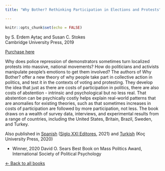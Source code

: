 ```yaml
---
title: "Why Bother? Rethinking Participation in Elections and Protests"

---
```

  
  
```r
knitr::opts_chunk$set(echo = FALSE)
```

by S. Erdem Aytaç and Susan C. Stokes <br/>
Cambridge University Press, 2019

[Purchase here](https://www.cambridge.org/us/universitypress/subjects/politics-international-relations/politics-general-interest/why-bother-rethinking-participation-elections-and-protests?format=PB&isbn=9781108465946)

Why does police repression of demonstrators sometimes turn localized protests into massive, national movements? How do politicians and activists manipulate people's emotions to get them involved? The authors of Why Bother? offer a new theory of why people take part in collective action in politics, and test it in the contexts of voting and protesting. They develop the idea that just as there are costs of participation in politics, there are also costs of abstention - intrinsic and psychological but no less real. That abstention can be psychically costly helps explain real-world patterns that are anomalies for existing theories, such as that sometimes increases in costs of participation are followed by more participation, not less. The book draws on a wealth of survey data, interviews, and experimental results from a range of countries, including the United States, Britain, Brazil, Sweden, and Turkey.



Also published in [Spanish](https://www.amazon.com/PARA-MOLESTARNOS-HACER-NUESTRAS-VOCES/dp/9878010716) ([Siglo XXI Editores](https://sigloxxieditores.com.ar/libro/para-que-molestarnos-en-hacer-oir-nuestras-voces/), 2021) and [Turkish](https://www.amazon.com/Degisir-Secimlere-Protestolara-Katilimi-D%C3%BCs%C3%BCnmek/dp/6057685172/) (Koç University Press, 2020)


* Winner, 2020 David O. Sears Best Book on Mass Politics Award, International Society of Political Psychology


[&larr; Back to all books](books.html)